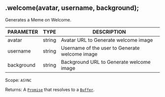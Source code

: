 ## .welcome(avatar, username, background);
Generates a Meme on Welcome.

| PARAMETER   | TYPE   | DESCRIPTION                                    |
| ----------- | ------ | ---------------------------------------------- |
| avatar      | string | Avatar URL to Generate welcome image           |
| username    | string | Username of the user to Generate welcome image |
| background  | string | Background URL to Generate welcome image       |

Scope: `ASYNC`

Returns: A [`Promise`](https://developer.mozilla.org/en-US/docs/Web/JavaScript/Reference/Global_Objects/Promise) that resolves to a [`Buffer`](https://nodejs.org/dist/latest/docs/api/buffer.html#buffer_class_buffer).